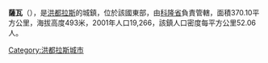 '''薩瓦'''（{{lang-es|Sabá}}），是[[洪都拉斯|洪都拉斯]]的城鎮，位於該國東部，由[[科隆省_(宏都拉斯)|科隆省]]負責管轄，面積370.10平方公里，海拔高度493米，2001年人口19,266，該鎮人口密度每平方公里52.06人。

{{coord|15|28|N|86|15|W|display=title|region:HN_type:city_source:GNS-enwiki}}

{{Honduras-geo-stub}}
[[Category:洪都拉斯城市|Category:洪都拉斯城市]]